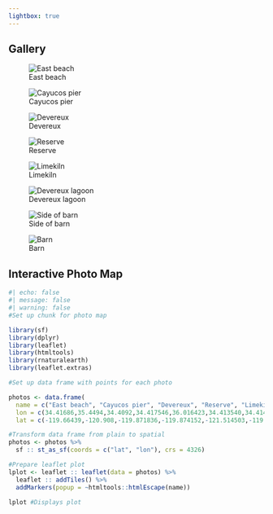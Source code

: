 ```yaml
---
lightbox: true
---
```


## Gallery

::: {layout-ncol="2"}
![East beach](images/eden.JPG){group="my_gallery"}

![Cayucos pier](images/cayucos_pier.jpg){group="my_gallery"}

![Devereux](images/devs.JPG){group="my_gallery"}

![Reserve](images/slough.jpg){group="my_gallery"}

![Limekiln](images/hike.jpg){group="my_gallery"}

![Devereux lagoon](images/walk1.jpg){group="my_gallery"}

![Side of barn](images/side_barn.jpeg){group="my_gallery"}

![Barn](images/barn.jpeg){group="my_gallery"}
:::

## Interactive Photo Map

```r
#| echo: false
#| message: false
#| warning: false
#Set up chunk for photo map

library(sf)
library(dplyr)
library(leaflet)
library(htmltools)
library(rnaturalearth)
library(leaflet.extras)

#Set up data frame with points for each photo

photos <- data.frame(
  name = c("East beach", "Cayucos pier", "Devereux", "Reserve", "Limekiln","Devereux lagoon","Side of barn", "Barn"), 
  lon = c(34.41686,35.4494,34.4092,34.417546,36.016423,34.413540,34.414030, 34.414376), 
  lat = c(-119.66439,-120.908,-119.871836,-119.874152,-121.514503,-119.877838,-119.869558,-119.869793))

#Transform data frame from plain to spatial
photos <- photos %>% 
  sf :: st_as_sf(coords = c("lat", "lon"), crs = 4326)

#Prepare leaflet plot 
lplot <- leaflet :: leaflet(data = photos) %>% 
  leaflet :: addTiles() %>% 
  addMarkers(popup = ~htmltools::htmlEscape(name))

lplot #Displays plot


```

